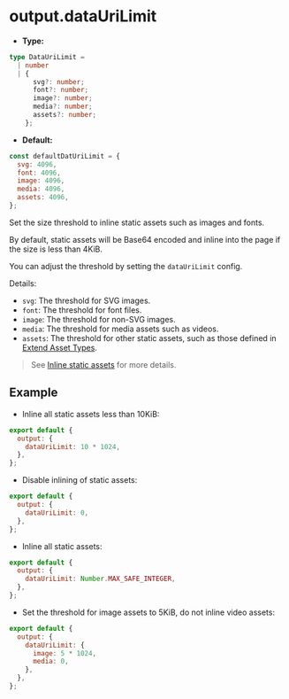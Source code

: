 # output.dataUriLimit

- **Type:**

```ts
type DataUriLimit =
  | number
  | {
      svg?: number;
      font?: number;
      image?: number;
      media?: number;
      assets?: number;
    };
```

- **Default:**

```js
const defaultDatUriLimit = {
  svg: 4096,
  font: 4096,
  image: 4096,
  media: 4096,
  assets: 4096,
};
```

Set the size threshold to inline static assets such as images and fonts.

By default, static assets will be Base64 encoded and inline into the page if the size is less than 4KiB.

You can adjust the threshold by setting the `dataUriLimit` config.

Details:

- `svg`: The threshold for SVG images.
- `font`: The threshold for font files.
- `image`: The threshold for non-SVG images.
- `media`: The threshold for media assets such as videos.
- `assets`: The threshold for other static assets, such as those defined in [Extend Asset Types](/guide/basic/static-assets#extend-asset-types).

> See [Inline static assets](/guide/optimization/inline-assets) for more details.

## Example

- Inline all static assets less than 10KiB:

```js
export default {
  output: {
    dataUriLimit: 10 * 1024,
  },
};
```

- Disable inlining of static assets:

```js
export default {
  output: {
    dataUriLimit: 0,
  },
};
```

- Inline all static assets:

```js
export default {
  output: {
    dataUriLimit: Number.MAX_SAFE_INTEGER,
  },
};
```

- Set the threshold for image assets to 5KiB, do not inline video assets:

```js
export default {
  output: {
    dataUriLimit: {
      image: 5 * 1024,
      media: 0,
    },
  },
};
```
